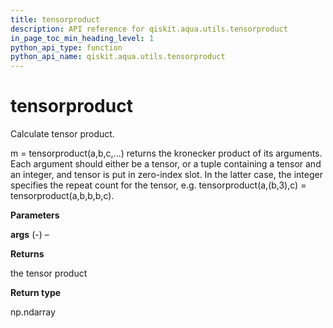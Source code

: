 ```yaml
---
title: tensorproduct
description: API reference for qiskit.aqua.utils.tensorproduct
in_page_toc_min_heading_level: 1
python_api_type: function
python_api_name: qiskit.aqua.utils.tensorproduct
---
```


# tensorproduct

<Function id="qiskit.aqua.utils.tensorproduct" name="tensorproduct" isDedicatedPage={true} github="https://github.com/qiskit-community/qiskit-aqua/tree/stable/0.7/qiskit/aqua/utils/tensor_product.py" signature="tensorproduct(*args)">
  Calculate tensor product.

  m = tensorproduct(a,b,c,…) returns the kronecker product of its arguments. Each argument should either be a tensor, or a tuple containing a tensor and an integer, and tensor is put in zero-index slot. In the latter case, the integer specifies the repeat count for the tensor, e.g. tensorproduct(a,(b,3),c) = tensorproduct(a,b,b,b,c).

  **Parameters**

  **args** (*-*) –

  **Returns**

  the tensor product

  **Return type**

  np.ndarray
</Function>

